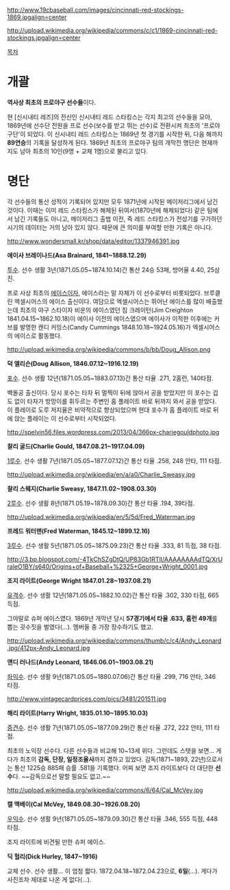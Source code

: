 http://www.19cbaseball.com/images/cincinnati-red-stockings-1869.jpgalign=center

http://upload.wikimedia.org/wikipedia/commons/c/c1/1869-cincinnati-red-stockings.jpgalign=center

[[목차]]

= 개괄 =
'''역사상 최초의 프로야구 선수들'''이다.

현 [신시내티 레즈]의 전신인 신시내티 레드 스타킹스는 각지 최고의 선수들을 모아, 1869년에 선수단 전원을 프로 선수(보수를 받고 뛰는 선수)로 전환시켜 최초의 '프로야구단'이 되었다. 이 신시내티 레드 스타킹스는 1869년 첫 경기를 시작한 뒤, 다음 해까지 '''89연승'''의 기록을 달성하게 된다. 1869년 최초의 프로야구 팀의 개막전 명단은 현재까지도 남아 최초의 10인(9명 + 교체 1명)으로 불리고 있다.

= 명단 =
각 선수들의 통산 성적이 기록되어 있지만 모두 1871년에 시작된 메이저리그에서 남긴 것이다. 이때는 이미 레드 스타킹스가 해체된 뒤여서(1870년에 해체되었다) 같은 팀에서 남긴 기록들도 아니고, 메이저리그 출범 이전, 즉 레드 스타킹스가 전성기를 구가하던 시기의 데이터는 거의 남아 있지 않다. 때문에 큰 의미를 부여할 만한 기록은 아니다.

http://www.wondersmall.kr/shop/data/editor/1337946391.jpg

'''에이사 브레이나드(Asa Brainard, 1841~1888.12.29)'''

[[투수]]. 선수 생활 3년(1871.05.05~1874.10.14)간 통산 24승 53패, 방어율 4.40, 25삼진.

프로 사상 최초의 [[에이스]]이자, 에이스라는 말 자체가 이 선수로부터 비롯되었다. 브루클린 엑셀시어스의 에이스 출신이다. 여담으로 엑셀시어스는 뛰어난 에이스를 많이 배출했는데 최초의 야구 스타이자 비운의 에이스였던 짐 크레이턴(Jim Creighton 1841.04.15~1862.10.18)이 에이사 이전의 에이스였으며 에이사가 이적한 이후에는 커브를 발명한 캔디 커밍스(Candy Cummings 1848.10.18~1924.05.16)가 엑셀시어스의 에이스로 활동했다.

http://upload.wikimedia.org/wikipedia/commons/b/bb/Doug_Allison.png

'''덕 앨리슨(Doug Allison, 1846.07.12~1916.12.19)'''

[[포수]]. 선수 생활 12년(1871.05.05~1883.07.13)간 통산 타율 .271, 2홈런, 140타점.

벽돌공 출신이다. 당시 포수는 타자 뒤 멀찍이 뒤에 앉아서 공을 받았지만 이 포수는 겁도 없이 타자가 방망이를 휘두르는 주변인 홈 플레이트 바로 뒤까지 와서 공을 받았다. 이 플레이로 도루 저지율은 비약적으로 향상되었으며 현대 포수가 홈 플레이트 바로 뒤에 앉는 플레이는 이 선수로부터 시작되었다.

http://spelvin56.files.wordpress.com/2013/04/366px-chariegouldphoto.jpg

'''찰리 굴드(Charlie Gould, 1847.08.21~1917.04.09)'''

[[1루수]]. 선수 생활 7년(1871.05.05~1877.07.12)간 통산 타율 .258, 248 안타, 111 타점.

http://upload.wikimedia.org/wikipedia/en/a/a0/Charlie_Sweasy.jpg

'''찰리 스웨지(Charlie Sweasy, 1847.11.02~1908.03.30)'''

[[2루수]]. 선수 생활 8년(1871.05.19~1878.09.30)간 통산 타율 .194, 39타점.

http://upload.wikimedia.org/wikipedia/en/5/5d/Fred_Waterman.jpg

'''프레드 워터맨(Fred Waterman, 1845.12~1899.12.16)'''

[[3루수]]. 선수 생활 5년(1871.05.05~1875.09.23)간 통산 타율 .333, 81 득점, 38 타점.

http://3.bp.blogspot.com/-4TkChSZgDtQ/UP83Gb1RTlI/AAAAAAAAdTQ/XrUraleO1BY/s640/Origins+of+Baseball+%2325+George+Wright_0001.jpg

'''조지 라이트(George Wright 1847.01.28~1937.08.21)'''

[[유격수]]. 선수 생활 12년(1871.05.05~1882.10.02)간 통산 타율 .302, 330 타점, 665 득점.

그야말로 슈퍼 에이스였다. 1869년 개막년 당시 '''57경기에서 타율 .633, 홈런 49개'''를 뽑는 굇수짓을 벌였다(...). 멤버들 중 가장 장수하기도 했고.

http://upload.wikimedia.org/wikipedia/commons/thumb/c/c4/Andy_Leonard.jpg/412px-Andy_Leonard.jpg

'''앤디 러나드(Andy Leonard, 1846.06.01~1903.08.21)'''

[[좌익수]]. 선수 생활 9년(1871.05.05~1880.07.06)간 통산 타율 .299, 716 안타, 346 타점.

http://www.vintagecardprices.com/pics/3481/201511.jpg

'''해리 라이트(Harry Wright, 1835.01.10~1895.10.03)'''

[[중견수]]. 선수 생활 7년(1871.05.05~1877.09.29)간 통산 타율 .272, 222 안타, 111 타점.

최초의 노익장 선수다. 다른 선수들과 비교해 10~13세 위다. 그런데도 스탯을 보면... 게다가 최초의 '''감독, 단장, 일정조율사'''까지 겸하고 있었다. 감독(1871~1893, 22년)으로서는 통산 1225승 885패 승률 .581을 기록했다. 어찌 보면 조지 라이트보다 더 대단한 '''선수'''다. ~~감독으로선 말할 필요도 없고.~~

http://upload.wikimedia.org/wikipedia/commons/6/64/Cal_McVey.jpg

'''캘 맥베이(Cal McVey, 1849.08.30~1926.08.20)'''

[[우익수]]. 선수 생활 9년(1871.05.05~1879.09.30)간 통산 타율 .346, 555 득점, 448 타점.

조지 라이트에 비견될 만한 슈퍼 에이스.

'''딕 헐리(Dick Hurley, 1847~1916)'''

교체 선수. 선수 생활... 이 엄청 짧다. 1872.04.18~1872.04.23으로, '''6일'''(...). 게다가 사진조차 제대로 나온 게 없다(...).
